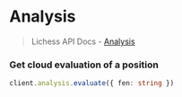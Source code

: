 # Analysis

> Lichess API Docs - [Analysis](https://lichess.org/api#tag/Analysis)

### Get cloud evaluation of a position

```ts
client.analysis.evaluate({ fen: string })
```
